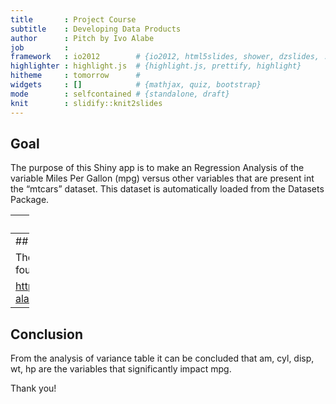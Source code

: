 ```yaml
---
title       : Project Course
subtitle    : Developing Data Products
author      : Pitch by Ivo Alabe
job         : 
framework   : io2012        # {io2012, html5slides, shower, dzslides, ...}
highlighter : highlight.js  # {highlight.js, prettify, highlight}
hitheme     : tomorrow      # 
widgets     : []            # {mathjax, quiz, bootstrap}
mode        : selfcontained # {standalone, draft}
knit        : slidify::knit2slides
---
```


## Goal

The purpose of this Shiny app is to make an  Regression Analysis of the variable Miles Per Gallon (mpg) versus other variables that are present int the "mtcars" dataset. This dataset is automatically loaded from the Datasets Package.


---
## Summary of "mtcars" 

Here you have a summary of the dataset and its 11 different variables.

````r
summary(mtcars)
````


---
## Shiny aplication

The shiny application can be found in:


[https://ivo-alabe.shinyapps.io/courseproject/](https://ivo-alabe.shinyapps.io/courseproject/) 


---
## Conclusion

From the analysis of variance table it can be concluded that am, cyl, disp, wt, hp are the variables that significantly impact mpg.

Thank you!
